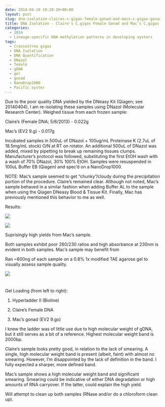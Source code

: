 ```yaml
---
date: 2014-04-10 19:29:10+00:00
layout: post
slug: dna-isolation-claires-c-gigas-female-gonad-and-macs-c-gigas-gonad
title: DNA Isolation - Claire's C.gigas Female Gonad and Mac's C.gigas Gonad
categories:
  - 2014
  - Lineage-specific DNA methylation patterns in developing oysters
tags:
  - Crassostrea gigas
  - DNA Isolation
  - DNA Quantification
  - DNazol
  - female
  - gDNA
  - gel
  - gonad
  - NanoDrop1000
  - Pacific oyster
---
```


Due to the poor quality DNA yielded by the DNeasy Kit (Qiagen; see 20140404), I am re-isolating these samples using DNazol (Molecular Research Center). Weighed tissue from each frozen sample:

Claire's (Female DNA; 5/6/2013) - 0.022g

Mac's (EV2 9.g) - 0.017g

Incubated samples in 500uL of DNazol + 100ug/mL Proteinase K (2.7uL of 18.5mg/mL stock) O/N at RT on rotator. An additional 500uL of DNazol was added, mixed by pipetting to break up remaining tissues clumps. Manufacturer's protocol was followed, substituting the first EtOH wash with a wash of 70% DNazol, 30% 100% EtOH. Samples were resuspended in 100uL Buffer EB (Qiagen) and spec'd on a NanoDrop1000.

NOTE: Mac's sample seemed to get "chunky"/cloudy during the precipitation portion of the procedure. Claire's remained clear. Although not noted, Mac's sample behaved in a similar fashion when adding Buffer AL to the sample when using the Qiagen DNeasy Blood & Tissue Kit. Finally, Mac has previously mentioned this behavior to me as well.

Results:

![](https://eagle.fish.washington.edu/Arabidopsis/20140411%20-%20Mac%20Claire%20gigas%20gDNA%20ODs.JPG)

![](https://eagle.fish.washington.edu/Arabidopsis/20140411%20-%20Mac%20Claire%20gigas%20gDNA%20plots.JPG)

Suprisingly high yields from Mac's sample.

Both samples exhibit poor 260/230 ratios and high absorbance at 230nm is evident in both samples. Mac's sample may benefit from

Ran ~600ng of each sample on a 0.8% 1x modified TAE agarose gel to visually assess sample quality.

![](https://eagle.fish.washington.edu/Arabidopsis/20140411%20-%20gDNA%20gel.jpg)



# 



Gel Loading (from left to right):





  1. Hyperladder II (Bioline)



  2. Claire's Female DNA



  3. Mac's gonad (EV2 9.go)






I knew the ladder was of little use due to high molecular weight of gDNA, but it still serves as a bit of a reference. Highest molecular weight band is 2000bp.

Claire's sample looks pretty good, in relation to the lack of smearing. A single, high molecular weight band is present (albeit, faint) with almost no smearing. However, I'm disappointed by the lack of definition in the band. I fully expected a sharper, more defined band.

Mac's sample shows a high molecular weight band and significant smearing. Smearing could be indicative of either DNA degradation or high amounts of RNA carryover. If the latter, could explain the high yield.

Will attempt to clean up both samples (RNase and/or do a chloroform clean up).
